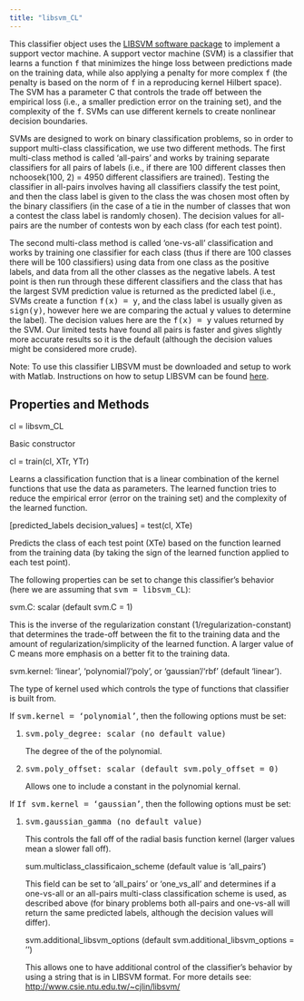 ---
title: "libsvm_CL"
---

<p class="ethan_opening_paragraph" style="padding-bottom: 0% !important;">This classifier object uses the <a href="http://www.csie.ntu.edu.tw/~cjlin/libsvm/">LIBSVM software package</a> to implement a support vector machine. A support vector machine (SVM) is a classifier that learns a function <tt>f</tt> that minimizes the hinge loss between predictions made on the training data, while also applying a penalty for more complex <tt>f</tt> (the penalty is based on the norm of <tt>f</tt> in a reproducing kernel Hilbert space). The SVM has a parameter C that controls the trade off between the empirical loss (i.e., a smaller prediction error on the training set), and the complexity of the <tt>f</tt>. SVMs can use different kernels to create nonlinear decision boundaries.

<p>SVMs are designed to work on binary classification problems, so in order to support multi-class classification, we use two different methods. The first multi-class method is called 'all-pairs' and works by training separate classifiers for all pairs of labels (i.e., if there are 100 different classes then nchoosek(100, 2) = 4950 different classifiers are trained). Testing the classifier in all-pairs involves having all classifiers classify the test point, and then the class label is given to the class the was chosen most often by the binary classifiers (in the case of a tie in the number of classes that won a contest the class label is randomly chosen). The decision values for all-pairs are the number of contests won by each class (for each test point).</p>

<p>The second multi-class method is called 'one-vs-all' classification and works by training one classifier for each class (thus if there are 100 classes there will be 100 classifiers) using data from one class as the positive labels, and data from all the other classes as the negative labels. A test point is then run through these different classifiers and the class that has the largest SVM prediction value is returned as the predicted label (i.e., SVMs create a function <tt>f(x) = y</tt>, and the class label is usually given as <tt>sign(y)</tt>, however here we are comparing the actual <tt>y</tt> values to determine the label). The decision values here are the <tt>f(x) = y</tt> values returned by the SVM. Our limited tests have found all pairs is faster and gives slightly more accurate results so it is the default (although the decision values might be considered more crude).</p>

<p>Note: To use this classifier LIBSVM must be downloaded and setup to work with Matlab. Instructions on how to setup LIBSVM can be found <a href="http://www.readout.info/downloads/additional-code/libsvm/" title="LIBSVM">here</a>.</p>
<h2 class="methods_and_properties">Properties and Methods</h2>
<p class="ethan_bold_method">cl = libsvm_CL</p>
<p class="ethan_method_explanation">Basic constructor</p>
<p class="ethan_bold_method">cl = train(cl, XTr, YTr)</p>
<p class="ethan_method_explanation">Learns a classification function that is a linear combination of the kernel functions that use the data as parameters. The learned function tries to reduce the empirical error (error on the training set) and the complexity of the learned function.</p>
<p class="ethan_bold_method">[predicted_labels decision_values] = test(cl, XTe)</p>
<p class="ethan_method_explanation">Predicts the class of each test point (XTe) based on the function learned from the training data (by taking the sign of the learned function applied to each test point).</p>


The following properties can be set to change this classifier's behavior (here we are assuming that <tt>svm = libsvm_CL</tt>):

<p class="ethan_bold_method">svm.C: scalar (default svm.C = 1) </p>
<p class="ethan_method_explanation">This is the inverse of the regularization constant (1/regularization-constant) that determines the trade-off between the fit to the training data and the amount of regularization/simplicity of the learned function. A larger value of C means more emphasis on a better fit to the training data.</p>
<p class="ethan_bold_method">svm.kernel: 'linear', 'polynomial'/'poly', or 'gaussian'/'rbf' (default 'linear').</p>
<p class="ethan_method_explanation">The type of kernel used which controls the type of functions that classifier is built from.</p>
<p class="ethan_method_explanation">If <tt>svm.kernel = 'polynomial'</tt>, then the following options must be set:</p>
<ol style="padding-left:2em">
<li class="ethan_method_explanation"><tt>svm.poly_degree:  scalar (no default value)</tt>
<p class="ethan_short_input_argument_explanation"> The degree of the of the polynomial.</p></li>
<li class="ethan_method_explanation"><tt>svm.poly_offset: scalar (default svm.poly_offset = 0)</tt>
<p class="ethan_short_input_argument_explanation"> Allows one to include a constant in the polynomial kernal. </p>
</li>
</ol>
<p class="ethan_method_explanation">If <tt>If svm.kernel = 'gaussian'</tt>, then the following options must be set:</p><p>
</p><ol style="padding-left:2em">
<li class="ethan_method_explanation"><tt>svm.gaussian_gamma (no default value)</tt>
<p class="ethan_short_input_argument_explanation"> This controls the fall off of the radial basis function kernel (larger values mean a slower fall off).</p></li>
<p class="ethan_bold_method">sum.multiclass_classificaion_scheme (default value is 'all_pairs')</p>
<p class="ethan_method_explanation"> This field can be set to 'all_pairs' or 'one_vs_all' and determines if a one-vs-all or an all-pairs multi-class classification scheme is used, as described above (for binary problems both all-pairs and one-vs-all will return the same predicted labels, although the decision values will differ).</p>
<p class="ethan_bold_method">svm.additional_libsvm_options (default svm.additional_libsvm_options = '')</p>
<p class="ethan_method_explanation">This allows one to have additional control of the classifier's behavior by using a string that is in LIBSVM format. For more details see: <a href="http://www.csie.ntu.edu.tw/~cjlin/libsvm/ ">http://www.csie.ntu.edu.tw/~cjlin/libsvm/</a></p>



